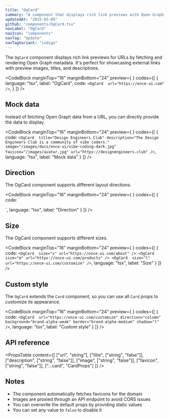 ```yaml
---
title: "OgCard"
summary: "A component that displays rich link previews with Open Graph metadata for URLs."
updatedAt: "2025-05-09"
github: "components/OgCard.tsx"
navLabel: "OgCard"
navIcon: "components"
navTag: "Update"
navTagVariant: "indigo"
---
```


The `OgCard` component displays rich link previews for URLs by fetching and rendering Open Graph metadata. It's perfect for showcasing external links with preview images, titles, and descriptions.

<CodeBlock
  marginTop="16"
  marginBottom="24"
  preview={
    <OgCard 
      url="https://once-ui.com"
    />
  }
  codes={[
    {
      language: "tsx",
      label: "OgCard",
      code:
`<OgCard 
    url="https://once-ui.com"
/>`,
    }
  ]}
/>

## Mock data

Instead of fetching Open Graph data from a URL, you can directly provide the data to display.

<CodeBlock
  marginTop="16"
  marginBottom="24"
  preview={
    <OgCard 
      title="Design Engineers Club"
      description="The Design Engineers Club is a community of vibe coders."
      image="/images/docs/once-ui/vibe-coding-dark.jpg"
      favicon="/images/avatar.jpg"
      url="https://designengineers.club"
    />
  }
  codes={[
    {
      code:
`<OgCard 
    title="Design Engineers Club"
    description="The Design Engineers Club is a community of vibe coders."
    image="/images/docs/once-ui/vibe-coding-dark.jpg"
    favicon="/images/avatar.jpg"
    url="https://designengineers.club"
/>`,
      language: "tsx",
      label: "Mock data"
    }
  ]}
/>

## Direction

The OgCard component supports different layout directions.

<CodeBlock
  marginTop="16"
  marginBottom="24"
  preview={
    <Column gap="16">
      <OgCard 
        url="https://once-ui.com/about"
        direction="row"
      />
      <OgCard 
        url="https://once-ui.com/products"
        direction="row-reverse"
      />
    </Column>
  }
  codes={[
    {
      code:
`<OgCard 
    url="https://once-ui.com/about"
    direction="row"
/>

<OgCard 
    url="https://once-ui.com/products"
    direction="row-reverse"
/>`,
      language: "tsx",
      label: "Direction"
    }
  ]}
/>

## Size

The OgCard component supports different sizes.

<CodeBlock
  marginTop="16"
  marginBottom="24"
  preview={
    <Column gap="16">
      <OgCard
        size="s"
        url="https://once-ui.com/about"
      />
      <OgCard
        size="m"
        url="https://once-ui.com/products"
      />
      <OgCard
        size="l"
        url="https://once-ui.com/customize"
      />
    </Column>
  }
  codes={[
    {
      code:
`<OgCard 
    size="s"
    url="https://once-ui.com/about"
/>
<OgCard 
    size="m"
    url="https://once-ui.com/products"
/>
<OgCard 
    size="l"
    url="https://once-ui.com/customize"
/>`,
      language: "tsx",
      label: "Size"
    }
  ]}
/>

## Custom style

The `OgCard` extends the `Card` component, so you can use all `Card` props to customize its appearance.

<CodeBlock
  marginTop="16"
  marginBottom="24"
  preview={
    <OgCard 
      url="https://once-ui.com/customize"
      background="brand-alpha-weak"
      border="brand-alpha-medium"
      shadow="l"
    />
  }
  codes={[
    {
      code:
`<OgCard 
    url="https://once-ui.com/customize"
    direction="column"
    background="brand-alpha-weak"
    border="brand-alpha-medium"
    shadow="l"
/>`,
      language: "tsx",
      label: "Custom style"
    }
  ]}
/>

## API reference

<PropsTable
  content={[
    ["url", "string"],
    ["title", ["string", "false"]],
    ["description", ["string", "false"]],
    ["image", ["string", "false"]],
    ["favicon", ["string", "false"]],
    ["...card", "CardProps"]
  ]}
/>

## Notes

- The component automatically fetches favicons for the domain
- Images are proxied through an API endpoint to avoid CORS issues
- You can overwrite the default props by providing static values
- You can set any value to `false` to disable it
